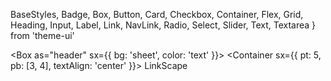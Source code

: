   BaseStyles,
  Badge,
  Box,
  Button,
  Card,
  Checkbox,
  Container,
  Flex,
  Grid,
  Heading,
  Input,
  Label,
  Link,
  NavLink,
  Radio,
  Select,
  Slider,
  Text,
  Textarea
} from 'theme-ui'

<Box as="header" sx={{ bg: 'sheet', color: 'text' }}>
      <Container sx={{ pt: 5, pb: [3, 4], textAlign: 'center' }}>
        <ColorSwitcher />
        <Heading as="h1" variant="title" color="red">
          LinkScape
        </Heading>
